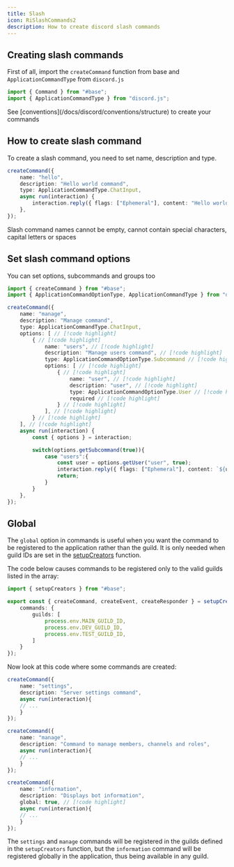 ```yaml
---
title: Slash
icon: RiSlashCommands2
description: How to create discord slash commands
---
```


## Creating slash commands

First of all, import the `createCommand` function from base and `ApplicationCommandType` from `discord.js`

```ts
import { Command } from "#base";
import { ApplicationCommandType } from "discord.js";
```

<Callout type="info">
    See [conventions](/docs/discord/conventions/structure) to create your commands
</Callout>

## How to create slash command

To create a slash command, you need to set name, description and type.

```ts title="hello.ts"
createCommand({
    name: "hello",
    description: "Hello world command",
    type: ApplicationCommandType.ChatInput,
    async run(interaction) {
        interaction.reply({ flags: ["Ephemeral"], content: "Hello world!" });
    },
});
```

<Callout type="danger">
    Slash command names cannot be empty, cannot contain special characters, capital letters or spaces
</Callout>

## Set slash command options

You can set options, subcommands and groups too
```ts title="manage.ts"
import { createCommand } from "#base";
import { ApplicationCommandOptionType, ApplicationCommandType } from "discord.js";

createCommand({
    name: "manage",
    description: "Manage command",
    type: ApplicationCommandType.ChatInput,
    options: [ // [!code highlight]
        { // [!code highlight]
            name: "users", // [!code highlight] 
            description: "Manage users command", // [!code highlight]
            type: ApplicationCommandOptionType.Subcommand // [!code highlight]
            options: [ // [!code highlight]
                { // [!code highlight]
                    name: "user", // [!code highlight]
                    description: "user", // [!code highlight]
                    type: ApplicationCommandOptionType.User // [!code highlight]
                    required // [!code highlight]
                } // [!code highlight]
            ], // [!code highlight]
        } // [!code highlight]
    ], // [!code highlight]
    async run(interaction) {
        const { options } = interaction;

        switch(options.getSubcommand(true)){
            case "users":{
                const user = options.getUser("user", true);
                interaction.reply({ flags: ["Ephemeral"], content: `${user} managed` })
                return;
            }
        }
    },
});
```

## Global

The `global` option in commands is useful when you want the command to be registered to the application rather than the guild. It is only needed when guild IDs are set in the [setupCreators](/docs/discord/creators/#commandoptions) function.

The code below causes commands to be registered only to the valid guilds listed in the array:
```ts title="src/discord/index.ts"
import { setupCreators } from "#base";

export const { createCommand, createEvent, createResponder } = setupCreators({
    commands: {
        guilds: [
            process.env.MAIN_GUILD_ID,
            process.env.DEV_GUILD_ID,
            process.env.TEST_GUILD_ID,
        ]
    }
});
```

Now look at this code where some commands are created:

```ts
createCommand({
    name: "settings",
    description: "Server settings command",
    async run(interaction){
    // ...
    }
});

createCommand({
    name: "manage",
    description: "Command to manage members, channels and roles",
    async run(interaction){
    // ...
    }
});

createCommand({
    name: "information",
    description: "Displays bot information",
    global: true, // [!code highlight]
    async run(interaction){
    // ...
    }
});
```

The `settings` and `manage` commands will be registered in the guilds defined in the `setupCreators` function, but the `information` command will be registered globally in the application, thus being available in any guild.
